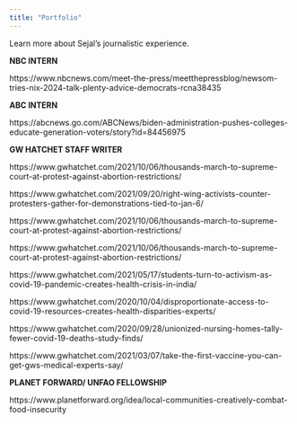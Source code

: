 ```yaml
---
title: "Portfolio"
---
```


Learn more about Sejal's journalistic experience.

**NBC INTERN**

https://www.nbcnews.com/meet-the-press/meetthepressblog/newsom-tries-nix-2024-talk-plenty-advice-democrats-rcna38435

**ABC INTERN**

https://abcnews.go.com/ABCNews/biden-administration-pushes-colleges-educate-generation-voters/story?id=84456975

**GW HATCHET STAFF WRITER**

https://www.gwhatchet.com/2021/10/06/thousands-march-to-supreme-court-at-protest-against-abortion-restrictions/

https://www.gwhatchet.com/2021/09/20/right-wing-activists-counter-protesters-gather-for-demonstrations-tied-to-jan-6/

https://www.gwhatchet.com/2021/10/06/thousands-march-to-supreme-court-at-protest-against-abortion-restrictions/

https://www.gwhatchet.com/2021/10/06/thousands-march-to-supreme-court-at-protest-against-abortion-restrictions/

https://www.gwhatchet.com/2021/05/17/students-turn-to-activism-as-covid-19-pandemic-creates-health-crisis-in-india/

https://www.gwhatchet.com/2020/10/04/disproportionate-access-to-covid-19-resources-creates-health-disparities-experts/

https://www.gwhatchet.com/2020/09/28/unionized-nursing-homes-tally-fewer-covid-19-deaths-study-finds/

https://www.gwhatchet.com/2021/03/07/take-the-first-vaccine-you-can-get-gws-medical-experts-say/

**PLANET FORWARD/ UNFAO FELLOWSHIP**

https://www.planetforward.org/idea/local-communities-creatively-combat-food-insecurity
